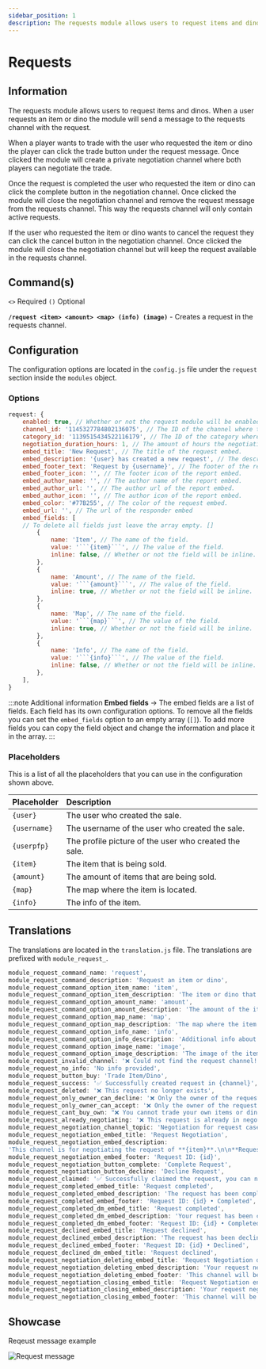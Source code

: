 ```yaml
---
sidebar_position: 1
description: The requests module allows users to request items and dinos.
---
```



# Requests

## Information

The requests module allows users to request items and dinos. When a user requests an item or dino the module will send a message to the requests channel with the request.

When a player wants to trade with the user who requested the item or dino the player can click the trade button under the request message. Once clicked the module will create a private negotiation channel where both players can negotiate the trade.

Once the request is completed the user who requested the item or dino can click the complete button in the negotiation channel. Once clicked the module will close the negotiation channel and remove the request message from the requests channel. This way the requests channel will only contain active requests.

If the user who requested the item or dino wants to cancel the request they can click the cancel button in the negotiation channel. Once clicked the module will close the negotiation channel but will keep the request available in the requests channel.

## Command(s)

`<>` Required `()` Optional

**`/request <item> <amount> <map> (info) (image)`** - Creates a request in the requests channel.

## Configuration

The configuration options are located in the `config.js` file under the `request` section inside the `modules` object.

### Options

````js title="config.js → modules → request"
request: {
	enabled: true, // Whether or not the request module will be enabled.
	channel_id: '1145327784802136075', // The ID of the channel where the request messages will be sent.
	category_id: '1139515434522116179', // The ID of the category where the negotiation channels will be created.
	negotiation_duration_hours: 1, // The amount of hours the negotiation channels will last.
	embed_title: 'New Request', // The title of the request embed.
	embed_description: '{user} has created a new request', // The description of the request embed.
	embed_footer_text: 'Request by {username}', // The footer of the request embed.
	embed_footer_icon: '', // The footer icon of the report embed.
	embed_author_name: '', // The author name of the report embed.
	embed_author_url: '', // The author url of the report embed.
	embed_author_icon: '', // The author icon of the report embed.
	embed_color: '#77B255', // The color of the request embed.
	embed_url: '', // The url of the responder embed
	embed_fields: [
    // To delete all fields just leave the array empty. []
		{
			name: 'Item', // The name of the field.
			value: '```{item}```', // The value of the field.
			inline: false, // Whether or not the field will be inline.
		},
		{
			name: 'Amount', // The name of the field.
			value: '```{amount}```', // The value of the field.
			inline: true, // Whether or not the field will be inline.
		},
		{
			name: 'Map', // The name of the field.
			value: '```{map}```', // The value of the field.
			inline: true, // Whether or not the field will be inline.
		},
		{
			name: 'Info', // The name of the field.
			value: '```{info}```', // The value of the field.
			inline: false, // Whether or not the field will be inline.
		},
	],
}
````

:::note Additional information
**Embed fields** → The embed fields are a list of fields. Each field has its own configuration options. To remove all the fields you can set the `embed_fields` option to an empty array (`[]`). To add more fields you can copy the field object and change the information and place it in the array.
:::

### Placeholders

This is a list of all the placeholders that you can use in the configuration shown above.

| Placeholder  | Description                                           |
| :----------- | :---------------------------------------------------- |
| `{user}`     | The user who created the sale.                        |
| `{username}` | The username of the user who created the sale.        |
| `{userpfp}`  | The profile picture of the user who created the sale. |
| `{item}`     | The item that is being sold.                          |
| `{amount}`   | The amount of items that are being sold.              |
| `{map}`      | The map where the item is located.                    |
| `{info}`     | The info of the item.                                 |

## Translations

The translations are located in the `translation.js` file. The translations are prefixed with `module_request_`.

```js title="translation.js"
module_request_command_name: 'request',
module_request_command_description: 'Request an item or dino',
module_request_command_option_item_name: 'item',
module_request_command_option_item_description: 'The item or dino that is being requested',
module_request_command_option_amount_name: 'amount',
module_request_command_option_amount_description: 'The amount of the item or dino that is being requested',
module_request_command_option_map_name: 'map',
module_request_command_option_map_description: 'The map where the item or dino that is being requested is located',
module_request_command_option_info_name: 'info',
module_request_command_option_info_description: 'Additional info about the item or dino that is being requested',
module_request_command_option_image_name: 'image',
module_request_command_option_image_description: 'The image of the item or dino that is being requested',
module_request_invalid_channel: '❌ Could not find the request channel!',
module_request_no_info: 'No info provided',
module_request_button_buy: 'Trade Item/Dino',
module_request_success: '✅ Successfully created request in {channel}',
module_request_deleted: '❌ This request no longer exists',
module_request_only_owner_can_decline: '❌ Only the owner of the request can decline the request',
module_request_only_owner_can_accept: '❌ Only the owner of the request can accept the request',
module_request_cant_buy_own: "❌ You cannot trade your own items or dino's",
module_request_already_negotiating: '❌ This request is already in negotiation.',
module_request_negotiation_channel_topic: 'Negotiation for request case {id}',
module_request_negotiation_embed_title: 'Request Negotiation',
module_request_negotiation_embed_description:
'This channel is for negotiating the request of **{item}**.\n\n**Request Information:**\nItem: `{item}`\nAmount: `{amount}`\nMap: `{map}`\nInfo: `{info}`\nImage: {image}\n\nPlease use this channel to discuss the details of the request. Once you have come to an agreement, please use the buttons below to accept or decline the request.\n\nIf you have any questions, please contact a member of staff.',
module_request_negotiation_embed_footer: 'Request ID: {id}',
module_request_negotiation_button_complete: 'Complete Request',
module_request_negotiation_button_decline: 'Decline Request',
module_request_claimed: '✅ Successfully claimed the request, you can now negotiate in {channel}',
module_request_completed_embed_title: 'Request completed',
module_request_completed_embed_description: 'The request has been completed by {user}.\n\nThis channel will be deleted in {time}.',
module_request_completed_embed_footer: 'Request ID: {id} • Completed',
module_request_completed_dm_embed_title: 'Request completed',
module_request_completed_dm_embed_description: 'Your request has been completed by {user}. You can read the request negotiation below.',
module_request_completed_dm_embed_footer: 'Request ID: {id} • Completed',
module_request_declined_embed_title: 'Request declined',
module_request_declined_embed_description: 'The request has been declined by {user}.\n\nThis channel will be deleted in {time}.',
module_request_declined_embed_footer: 'Request ID: {id} • Declined',
module_request_declined_dm_embed_title: 'Request declined',
module_request_negotiation_deleting_embed_title: 'Request Negotiation deleting!',
module_request_negotiation_deleting_embed_description: 'Your request negotiation channel will be deleted in {time}.',
module_request_negotiation_deleting_embed_footer: 'This channel will be deleted in 10 seconds',
module_request_negotiation_closing_embed_title: 'Request Negotiation ending soon!',
module_request_negotiation_closing_embed_description: 'Your request negotiation channel is about to be deleted in {time}.',
module_request_negotiation_closing_embed_footer: 'This channel will be deleted soon',
```

## Showcase

Reqeust message example

![Request message](https://imgur.com/Uf4vf3S.png)
